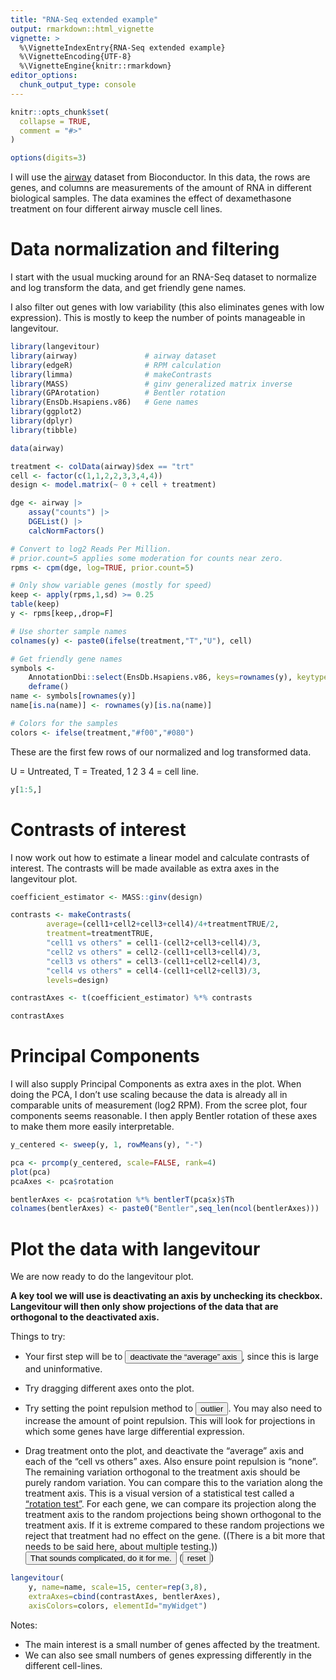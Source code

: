 ```yaml
---
title: "RNA-Seq extended example"
output: rmarkdown::html_vignette
vignette: >
  %\VignetteIndexEntry{RNA-Seq extended example}
  %\VignetteEncoding{UTF-8}
  %\VignetteEngine{knitr::rmarkdown}
editor_options: 
  chunk_output_type: console
---
```


```r
knitr::opts_chunk$set(
  collapse = TRUE,
  comment = "#>"
)

options(digits=3)
```

I will use the [airway](https://bioconductor.org/packages/release/data/experiment/html/airway.html) dataset from Bioconductor. In this data, the rows are genes, and columns are measurements of the amount of RNA in different biological samples. The data examines the effect of dexamethasone treatment on four different airway muscle cell lines.

# Data normalization and filtering

I start with the usual mucking around for an RNA-Seq dataset to normalize and log transform the data, and get friendly gene names.

I also filter out genes with low variability (this also eliminates genes with low expression). This is mostly to keep the number of points manageable in langevitour.

```r
library(langevitour)
library(airway)               # airway dataset
library(edgeR)                # RPM calculation
library(limma)                # makeContrasts
library(MASS)                 # ginv generalized matrix inverse
library(GPArotation)          # Bentler rotation
library(EnsDb.Hsapiens.v86)   # Gene names
library(ggplot2)
library(dplyr)
library(tibble)

data(airway)

treatment <- colData(airway)$dex == "trt"
cell <- factor(c(1,1,2,2,3,3,4,4))
design <- model.matrix(~ 0 + cell + treatment)

dge <- airway |>
    assay("counts") |>
    DGEList() |>
    calcNormFactors()

# Convert to log2 Reads Per Million.
# prior.count=5 applies some moderation for counts near zero.
rpms <- cpm(dge, log=TRUE, prior.count=5)

# Only show variable genes (mostly for speed)
keep <- apply(rpms,1,sd) >= 0.25
table(keep)
y <- rpms[keep,,drop=F]

# Use shorter sample names
colnames(y) <- paste0(ifelse(treatment,"T","U"), cell)

# Get friendly gene names
symbols <- 
    AnnotationDbi::select(EnsDb.Hsapiens.v86, keys=rownames(y), keytype="GENEID", columns="SYMBOL") |>
    deframe()
name <- symbols[rownames(y)]
name[is.na(name)] <- rownames(y)[is.na(name)]

# Colors for the samples
colors <- ifelse(treatment,"#f00","#080")
```

These are the first few rows of our normalized and log transformed data.

U = Untreated, T = Treated, 1 2 3 4 = cell line.

```r
y[1:5,]
```


# Contrasts of interest

I now work out how to estimate a linear model and calculate contrasts of interest. The contrasts will be made available as extra axes in the langevitour plot.

```r
coefficient_estimator <- MASS::ginv(design)

contrasts <- makeContrasts(
        average=(cell1+cell2+cell3+cell4)/4+treatmentTRUE/2,
        treatment=treatmentTRUE,
        "cell1 vs others" = cell1-(cell2+cell3+cell4)/3,
        "cell2 vs others" = cell2-(cell1+cell3+cell4)/3,
        "cell3 vs others" = cell3-(cell1+cell2+cell4)/3,
        "cell4 vs others" = cell4-(cell1+cell2+cell3)/3,
        levels=design)

contrastAxes <- t(coefficient_estimator) %*% contrasts

contrastAxes
```


# Principal Components

I will also supply Principal Components as extra axes in the plot. When doing the PCA, I don't use scaling because the data is already all in comparable units of measurement (log2 RPM). From the scree plot, four components seems reasonable. I then apply Bentler rotation of these axes to make them more easily interpretable.

```r
y_centered <- sweep(y, 1, rowMeans(y), "-")

pca <- prcomp(y_centered, scale=FALSE, rank=4)
plot(pca)
pcaAxes <- pca$rotation

bentlerAxes <- pca$rotation %*% bentlerT(pca$x)$Th
colnames(bentlerAxes) <- paste0("Bentler",seq_len(ncol(bentlerAxes)))
```

# Plot the data with langevitour

We are now ready to do the langevitour plot.

**A key tool we will use is deactivating an axis by unchecking its checkbox. Langevitour will then only show projections of the data that are orthogonal to the deactivated axis.**

Things to try:

* Your first step will be to <button id=hideAverage>deactivate the "average" axis</button>, since this is large and uninformative.

* Try dragging different axes onto the plot.

* Try setting the point repulsion method to <button id=showOutliers>outlier</button>. You may also need to increase the amount of point repulsion. This will look for projections in which some genes have large differential expression.

* Drag treatment onto the plot, and deactivate the "average" axis and each of the "cell vs others" axes. Also ensure point repulsion is "none". The remaining variation orthogonal to the treatment axis should be purely random variation. You can compare this to the variation along the treatment axis. This is a visual version of a statistical test called a ["rotation test"](https://link.springer.com/article/10.1007/s11222-005-4789-5). For each gene, we can compare its projection along the treatment axis to the random projections being shown orthogonal to the treatment axis. If it is extreme compared to these random projections we reject that treatment had no effect on the gene. ((There is a bit more that needs to be said here, about multiple testing.)) <button id=rotationTest>That sounds complicated, do it for me.</button> (<button id=reset>reset</button>)

```r
langevitour(
    y, name=name, scale=15, center=rep(3,8), 
    extraAxes=cbind(contrastAxes, bentlerAxes), 
    axisColors=colors, elementId="myWidget")
```

Notes:

* The main interest is a small number of genes affected by the treatment.
* We can also see small numbers of genes expressing differently in the different cell-lines.


<script>
function bindButton(id, state) {
    document.getElementById(id).onclick = function() {
        document.getElementById('myWidget').langevitour.setState(state);
    }
}

bindButton('hideAverage', {
    "labelInactive": ["average"]
});

bindButton('showOutliers', {
    "pointRepulsionType": "outlier",
    "pointRepulsion": 2,
    "labelInactive": ["average"],
    "labelPos": { },
});

bindButton('rotationTest', {
    "axesOn": true,
    "heatOn": true,
    "pointRepulsionType": "none",
    "labelAttractionOn": true,
    "damping": 0,
    "heat": 0,
    "pointRepulsion": 0,
    "labelAttraction": 0,
    "labelInactive": [
        "average",
        "cell1 vs others",
        "cell2 vs others",
        "cell3 vs others",
        "cell4 vs others"
    ],
    "labelPos": {
        "treatment": [0.0,0.9]
    },
});

bindButton('reset', {
    "axesOn": true,
    "heatOn": true,
    "pointRepulsionType": "none",
    "labelAttractionOn": true,
    "damping": 0,
    "heat": 0,
    "pointRepulsion": 0,
    "labelAttraction": 0,
    "labelInactive": [ ],
    "labelPos": { },
});
</script>

